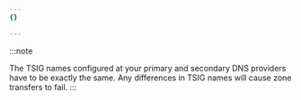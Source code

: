 ```yaml
---
{}

---
```


:::note

The TSIG names configured at your primary and secondary DNS providers have to be exactly the same. Any differences in TSIG names will cause zone transfers to fail. 
:::
